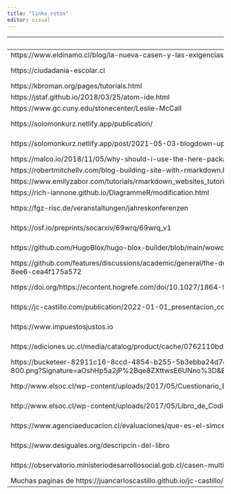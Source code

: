 ```yaml
---
title: "links rotos"
editor: visual
---
```


| link                                                                                                                                                                                                                         | ubicación                                                                                                                                                                                               |
|------------------------------------------------------------------------------------------------------------------------------------------------------------------------------------------------------------------------------|---------------------------------------------------------------------------------------------------------------------------------------------------------------------------------------------------------|
| https://www.eldinamo.cl/blog/la-nueva-casen-y-las-exigencias-a-la-politica-social-en-chile/                                                                                                                                  | <https://juancarloscastillo.github.io/jc-quarto/links.html>                                                                                                                                             |
| https://ciudadania-escolar.cl                                                                                                                                                                                                | <https://juancarloscastillo.github.io/jc-quarto/proyectos/posts/price/index.html>                                                                                                                       |
| https://kbroman.org/pages/tutorials.html                                                                                                                                                                                     | <https://juancarloscastillo.github.io/jc-quarto/links.html>                                                                                                                                             |
| https://jstaf.github.io/2018/03/25/atom-ide.html                                                                                                                                                                             | <https://juancarloscastillo.github.io/jc-quarto/links.html>                                                                                                                                             |
| https://www.gc.cuny.edu/stonecenter/Leslie-McCall                                                                                                                                                                            | <https://juancarloscastillo.github.io/jc-quarto/links.html>                                                                                                                                             |
| https://solomonkurz.netlify.app/publication/                                                                                                                                                                                 | https://juancarloscastillo.github.io/jc-quarto/blog/posts/zotero-academic/index.html                                                                                                                    |
| https://solomonkurz.netlify.app/post/2021-05-03-blogdown-updates-prompted-a-website-overhaul-these-are-my-notes/                                                                                                             | https://juancarloscastillo.github.io/jc-quarto/blog/posts/zotero-academic/index.html                                                                                                                    |
| https://malco.io/2018/11/05/why-should-i-use-the-here-package-when-i-m-already-using-projects                                                                                                                                | <https://juancarloscastillo.github.io/jc-quarto/links.html>                                                                                                                                             |
| https://robertmitchellv.com/blog-building-site-with-rmarkdown.html                                                                                                                                                           | <https://juancarloscastillo.github.io/jc-quarto/links.html>                                                                                                                                             |
| https://www.emilyzabor.com/tutorials/rmarkdown_websites_tutorial.html                                                                                                                                                        | <https://juancarloscastillo.github.io/jc-quarto/links.html>                                                                                                                                             |
| https://rich-iannone.github.io/DiagrammeR/modification.html                                                                                                                                                                  | <https://juancarloscastillo.github.io/jc-quarto/links.html>                                                                                                                                             |
| https://fgz-risc.de/veranstaltungen/jahreskonferenzen                                                                                                                                                                        | <https://juancarloscastillo.github.io/jc-quarto/blog/posts/risc-bremen/index.html>                                                                                                                      |
| https://osf.io/preprints/socarxiv/69wrq/69wrq_v1                                                                                                                                                                             | <https://juancarloscastillo.github.io/jc-quarto/docencia/posts/desarrollo-tesis/index.html>                                                                                                             |
| https://github.com/HugoBlox/hugo-blox-builder/blob/main/wowchemy/i18n/en.yaml                                                                                                                                                | <https://juancarloscastillo.github.io/jc-quarto/blog/posts/zotero-academic/index.html>                                                                                                                  |
| https://github.com/features/discussions/academic/general/the-deadly-rabbit-hole-of-the-academic-theme\~c9d51eb8-f2af-4ec8-8ee6-cea4f175a572                                                                                  | <https://juancarloscastillo.github.io/jc-quarto/blog/posts/zotero-academic/index.html>                                                                                                                  |
| https://doi.org/https://econtent.hogrefe.com/doi/10.1027/1864-9335/a000498                                                                                                                                                   | <https://juancarloscastillo.github.io/jc-quarto/publication/posts/2022_Perceived_economic_i.html>                                                                                                       |
| https://jc-castillo.com/publication/2022-01-01_presentacion_cohesio/                                                                                                                                                         | [https://juancarloscastillo.github.io/jc-quarto/publication/posts/2022_Cohesión_social_en_C.html](https://juancarloscastillo.github.io/jc-quarto/publication/posts/2022_Cohesi%C3%B3n_social_en_C.html) |
| https://www.impuestosjustos.io                                                                                                                                                                                               | <https://juancarloscastillo.github.io/jc-quarto/publication/posts/2021_Impuestos,_redistrib.html>                                                                                                       |
| https://ediciones.uc.cl/media/catalog/product/cache/0762110bdab9bcd70faa57f20c280fd0/a/p/aprendizaje_de_la_ciudadania_1_1.png                                                                                                | <https://juancarloscastillo.github.io/jc-quarto/publication/posts/2015_Desigualdad_Social_y.html>                                                                                                       |
| https://bucketeer-82911c16-8ccd-4854-b255-5b3ebba24d7c.s3.amazonaws.com/images/TIER-folder-illustration-v3.0.width-800.png?Signature=aOshHp5a2jP%2Bqe8ZXttwsE6UNno%3D&Expires=1574874886&AWSAccessKeyId=AKIAII43OBBLSEWFDW2A | <https://juancarloscastillo.github.io/in-socabi/protocolos-de-estructura-de-carpetas-reproducibles.html>                                                                                                |
| http://www.elsoc.cl/wp-content/uploads/2017/05/Cuestionario_ELSOC_Ola_01_Completo.pdf                                                                                                                                        | <https://juancarloscastillo.github.io/metsoc-facsouchile/trabajos.html>                                                                                                                                 |
| http://www.elsoc.cl/wp-content/uploads/2017/05/Libro_de_Codigos_ELSOC_Ola_01_Completo.pdf                                                                                                                                    | <https://juancarloscastillo.github.io/metsoc-facsouchile/trabajos.html>                                                                                                                                 |
| https://www.agenciaeducacion.cl/evaluaciones/que-es-el-simce/                                                                                                                                                                | https://juancarloscastillo.github.io/metsoc-facsouchile/trabajos.html                                                                                                                                   |
| https://www.desiguales.org/descripcin-del-libro                                                                                                                                                                              | <https://juancarloscastillo.github.io/metsoc-facsouchile/trabajos.html>                                                                                                                                 |
| https://observatorio.ministeriodesarrollosocial.gob.cl/casen-multidimensional/casen/basedatos.php                                                                                                                            | <https://juancarloscastillo.github.io/metsoc-facsouchile/trabajos.html>                                                                                                                                 |
| Muchas paginas de https://juancarloscastillo.github.io/jc-castillo/                                                                                                                                                          |                                                                                                                                                                                                         |
